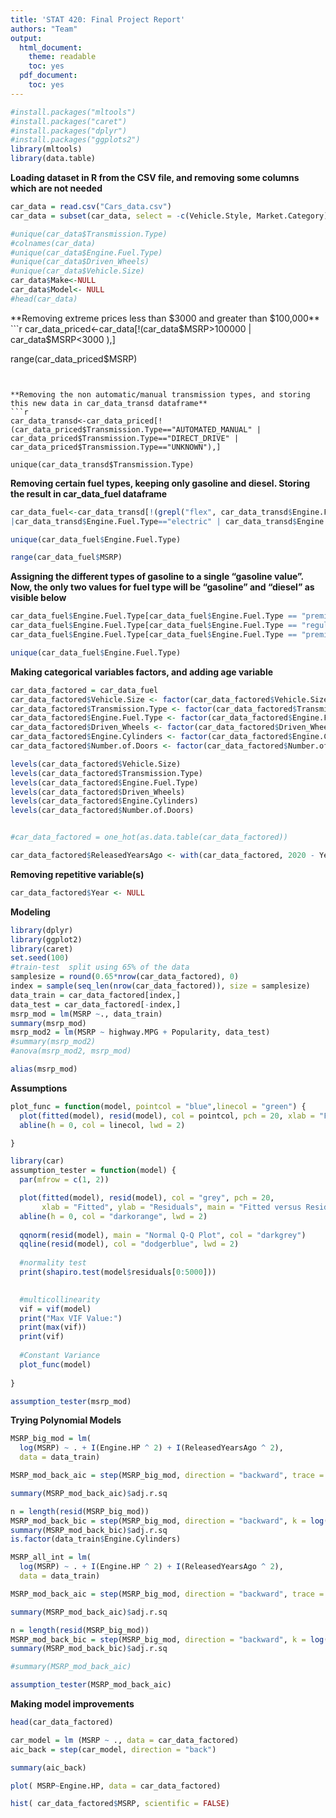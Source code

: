 ```yaml
---
title: 'STAT 420: Final Project Report'
authors: "Team"
output:
  html_document:
    theme: readable
    toc: yes
  pdf_document:
    toc: yes
---
```



```r
#install.packages("mltools")
#install.packages("caret")
#install.packages("dplyr")
#install.packages("ggplots2")
library(mltools)
library(data.table)
```


**Loading dataset in R from the CSV file, and removing some columns which are not needed**
```r
car_data = read.csv("Cars_data.csv")
car_data = subset(car_data, select = -c(Vehicle.Style, Market.Category))

#unique(car_data$Transmission.Type)
#colnames(car_data)
#unique(car_data$Engine.Fuel.Type)
#unique(car_data$Driven_Wheels)
#unique(car_data$Vehicle.Size)
car_data$Make<-NULL
car_data$Model<- NULL
#head(car_data)

```


**Removing extreme prices less than $3000 and greater than $100,000**
```r


car_data_priced<-car_data[!(car_data$MSRP>100000 | car_data$MSRP<3000 ),]

range(car_data_priced$MSRP)

```


**Removing the non automatic/manual transmission types, and storing this new data in car_data_transd dataframe**
```r


car_data_transd<-car_data_priced[!(car_data_priced$Transmission.Type=="AUTOMATED_MANUAL" | car_data_priced$Transmission.Type=="DIRECT_DRIVE" | car_data_priced$Transmission.Type=="UNKNOWN"),]

unique(car_data_transd$Transmission.Type)

```


**Removing certain fuel types, keeping only gasoline and diesel. Storing the result in car_data_fuel dataframe**

```r
car_data_fuel<-car_data_transd[!(grepl("flex", car_data_transd$Engine.Fuel.Type, fixed = TRUE)
|car_data_transd$Engine.Fuel.Type=="electric" | car_data_transd$Engine.Fuel.Type=="" | car_data_transd$Engine.Fuel.Type=="natural gas"),]

unique(car_data_fuel$Engine.Fuel.Type)
```


```r
range(car_data_fuel$MSRP)

```


**Assigning the different types of gasoline to a single "gasoline value". Now, the only two values for fuel type will be "gasoline" and "diesel" as visible below**

```r
car_data_fuel$Engine.Fuel.Type[car_data_fuel$Engine.Fuel.Type == "premium unleaded (required)" ] <- "gasoline"
car_data_fuel$Engine.Fuel.Type[car_data_fuel$Engine.Fuel.Type == "regular unleaded" ] <- "gasoline"
car_data_fuel$Engine.Fuel.Type[car_data_fuel$Engine.Fuel.Type == "premium unleaded (recommended)" ] <- "gasoline"

unique(car_data_fuel$Engine.Fuel.Type)

```



**Making categorical variables factors, and adding age variable**
```r
car_data_factored = car_data_fuel
car_data_factored$Vehicle.Size <- factor(car_data_factored$Vehicle.Size)
car_data_factored$Transmission.Type <- factor(car_data_factored$Transmission.Type)
car_data_factored$Engine.Fuel.Type <- factor(car_data_factored$Engine.Fuel.Type)
car_data_factored$Driven_Wheels <- factor(car_data_factored$Driven_Wheels)
car_data_factored$Engine.Cylinders <- factor(car_data_factored$Engine.Cylinders)
car_data_factored$Number.of.Doors <- factor(car_data_factored$Number.of.Doors)

levels(car_data_factored$Vehicle.Size)
levels(car_data_factored$Transmission.Type)
levels(car_data_factored$Engine.Fuel.Type)
levels(car_data_factored$Driven_Wheels)
levels(car_data_factored$Engine.Cylinders)
levels(car_data_factored$Number.of.Doors)


#car_data_factored = one_hot(as.data.table(car_data_factored))

car_data_factored$ReleasedYearsAgo <- with(car_data_factored, 2020 - Year)

```



**Removing repetitive variable(s)**

```r
car_data_factored$Year <- NULL
```


**Modeling**

```r

library(dplyr)
library(ggplot2)
library(caret)
set.seed(100)
#train-test  split using 65% of the data
samplesize = round(0.65*nrow(car_data_factored), 0)
index = sample(seq_len(nrow(car_data_factored)), size = samplesize)
data_train = car_data_factored[index,]
data_test = car_data_factored[-index,]
msrp_mod = lm(MSRP ~., data_train)
summary(msrp_mod)
msrp_mod2 = lm(MSRP ~ highway.MPG + Popularity, data_test)
#summary(msrp_mod2)
#anova(msrp_mod2, msrp_mod)
```


```r
alias(msrp_mod)
```

**Assumptions**


```r
plot_func = function(model, pointcol = "blue",linecol = "green") {
  plot(fitted(model), resid(model), col = pointcol, pch = 20, xlab = "Fitted", ylab = "Residuals")
  abline(h = 0, col = linecol, lwd = 2)

}
```

```r
library(car)
assumption_tester = function(model) {
  par(mfrow = c(1, 2))

  plot(fitted(model), resid(model), col = "grey", pch = 20,
       xlab = "Fitted", ylab = "Residuals", main = "Fitted versus Residuals")
  abline(h = 0, col = "darkorange", lwd = 2)
  
  qqnorm(resid(model), main = "Normal Q-Q Plot", col = "darkgrey")
  qqline(resid(model), col = "dodgerblue", lwd = 2)
  
  #normality test
  print(shapiro.test(model$residuals[0:5000]))
  

  #multicollinearity
  vif = vif(model)
  print("Max VIF Value:")
  print(max(vif))
  print(vif)
  
  #Constant Variance
  plot_func(model)
  
}

```


```r
assumption_tester(msrp_mod)
```



**Trying Polynomial Models**
```r
MSRP_big_mod = lm(
  log(MSRP) ~ . + I(Engine.HP ^ 2) + I(ReleasedYearsAgo ^ 2), 
  data = data_train)

MSRP_mod_back_aic = step(MSRP_big_mod, direction = "backward", trace = 0)

summary(MSRP_mod_back_aic)$adj.r.sq

```

```r
n = length(resid(MSRP_big_mod))
MSRP_mod_back_bic = step(MSRP_big_mod, direction = "backward", k = log(n), trace = 0)
summary(MSRP_mod_back_bic)$adj.r.sq
is.factor(data_train$Engine.Cylinders)
```





```r
MSRP_all_int = lm(
  log(MSRP) ~ . + I(Engine.HP ^ 2) + I(ReleasedYearsAgo ^ 2), 
  data = data_train)

MSRP_mod_back_aic = step(MSRP_big_mod, direction = "backward", trace = 0)

summary(MSRP_mod_back_aic)$adj.r.sq

```

```r
n = length(resid(MSRP_big_mod))
MSRP_mod_back_bic = step(MSRP_big_mod, direction = "backward", k = log(n), trace = 0)
summary(MSRP_mod_back_bic)$adj.r.sq

```


```r
#summary(MSRP_mod_back_aic)
```

```r

assumption_tester(MSRP_mod_back_aic)
```


**Making model improvements**

```r
head(car_data_factored)

car_model = lm (MSRP ~ ., data = car_data_factored)
aic_back = step(car_model, direction = "back")

```

```r
summary(aic_back)

```



```r
plot( MSRP~Engine.HP, data = car_data_factored)

hist( car_data_factored$MSRP, scientific = FALSE)

```

